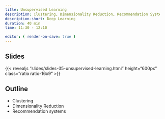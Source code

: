 ```yaml
---
title: Unsupervised Learning
description: Clustering, Dimensionality Reduction, Recommendation Systems 
description-short: Deep Learning
duration: 40 min
time: 11:30 - 12:10

editor: { render-on-save: true }
---
```


## Slides

{{< revealjs "slides/slides-05-unsupervised-learning.html" height="600px" class="ratio ratio-16x9" >}}


## Outline

- Clustering
- Dimensionality Reduction 
- Recommendation systems

